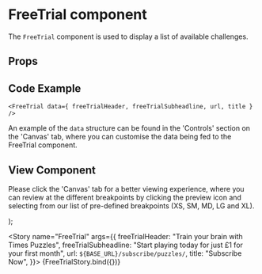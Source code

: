 
<Meta
  title="Newskit Components/Puzzles/FreeTrial"
  component={FreeTrial}
/>

# FreeTrial component
The `FreeTrial` component is used to display a list of available challenges.

## Props
<Props of={FreeTrial} />

## Code Example
`<FreeTrial
  data={ freeTrialHeader, freeTrialSubheadline, url, title }
/>
`

An example of the `data` structure can be found in the 'Controls' section on the 'Canvas' tab, where you can customise the data being fed to the FreeTrial component.

## View Component
Please click the 'Canvas' tab for a better viewing experience, where you can review at the different breakpoints by clicking the preview icon and selecting from our list of pre-defined breakpoints (XS, SM, MD, LG and XL).

  <NewsKitProvider theme={PuzzlesWebLightTheme}>
    <FreeTrial {...{ freeTrialHeader, freeTrialSubheadline, url, title }} />
  </NewsKitProvider>
);

<Story name="FreeTrial"  args={{
    freeTrialHeader: "Train your brain with Times Puzzles",
    freeTrialSubheadline: "Start playing today for just £1 for your first month",
    url: `${BASE_URL}/subscribe/puzzles/`,
    title: "Subscribe Now",
  }}>
  {FreeTrialStory.bind({})}
</Story>
